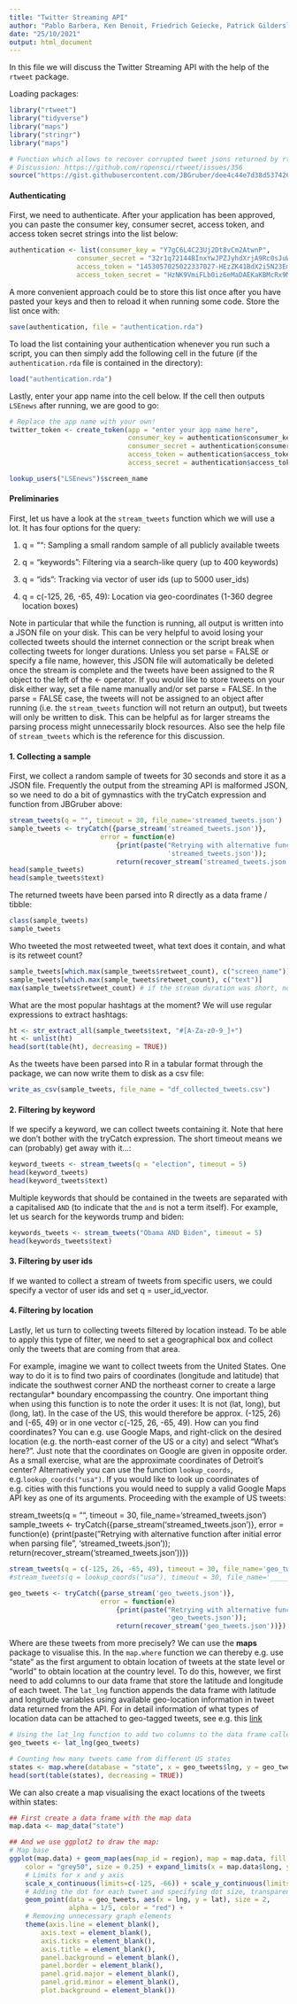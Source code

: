 ```yaml
---
title: "Twitter Streaming API"
author: "Pablo Barbera, Ken Benoit, Friedrich Geiecke, Patrick Gildersleve"
date: "25/10/2021"
output: html_document
---
```


In this file we will discuss the Twitter Streaming API with the help of the `rtweet` package.

Loading packages:

```r

library("rtweet")
library("tidyverse")
library("maps")
library("stringr")
library("maps")

# Function which allows to recover corrupted tweet jsons returned by rtweet
# Discussion: https://github.com/ropensci/rtweet/issues/356
source("https://gist.githubusercontent.com/JBGruber/dee4c44e7d38d537426f57ba1e4f84ab/raw/ce28d3e8115f9272db867158794bc710e8e28ee5/recover_stream.R")
```

#### Authenticating

First, we need to authenticate. After your application has been approved, you can paste the consumer key, consumer secret, access token, and access token secret strings into the list below:

```r
authentication <- list(consumer_key = "Y7gC6L4C23Uj2Dt8vCm2AtwnP",
                 consumer_secret = "32r1q72144BInxYwJPZJyhdXrjA9Rc0sJuW5R34ZmfGuurFJNt",
                 access_token = "1453057025022337027-HEzZK41BdX2i5N23EmrFJR3wFValPG",
                 access_token_secret = "HzNK9VmiFLb0iz6eMaDAEKaKBMcRx9M3HKNeKUcJY5OUT")
```

A more convenient approach could be to store this list once after you have pasted your keys and then to reload it when running some code. Store the list once with:

```r
save(authentication, file = "authentication.rda")
```

To load the list containing your authentication whenever you run such a script, you can then simply add the following cell in the future (if the `authentication.rda` file is contained in the directory):

```r
load("authentication.rda")
```

Lastly, enter your app name into the cell below. If the cell then outputs `LSEnews` after running, we are good to go:

```r
# Replace the app name with your own!
twitter_token <- create_token(app = "enter your app name here", 
                              consumer_key = authentication$consumer_key,
                              consumer_secret = authentication$consumer_secret,
                              access_token = authentication$access_token,
                              access_secret = authentication$access_token_secret)

lookup_users("LSEnews")$screen_name
```


#### Preliminaries

First, let us have a look at the `stream_tweets` function which we will use a lot. It has four options for the query:

1. q = "": Sampling a small random sample of all publicly available tweets

2. q = "keywords": Filtering via a search-like query (up to 400 keywords)

3. q = "ids": Tracking via vector of user ids (up to 5000 user_ids)

4. q = c(-125, 26, -65, 49): Location via geo-coordinates (1-360 degree location boxes)

Note in particular that while the function is running, all output is written into a JSON file on your disk. This can be very helpful to avoid losing your collected tweets should the internet connection or the script break when collecting tweets for longer durations. Unless you set parse = FALSE or specify a file name, however, this JSON file will automatically be deleted once the stream is complete and the tweets have been assigned to the R object to the left of the <- operator. If you would like to store tweets on your disk either way, set a file name manually and/or set parse = FALSE. In the parse = FALSE case, the tweets will not be assigned to an object after running (i.e. the `stream_tweets` function will not return an output), but tweets will only be written to disk. This can be helpful as for larger streams the parsing process might unnecessarily block resources. Also see the help file of `stream_tweets` which is the reference for this discussion.

#### 1. Collecting a sample

First, we collect a random sample of tweets for 30 seconds and store it as a JSON file. Frequently the output from the streaming API is malformed JSON, so we need to do a bit of gymnastics with the tryCatch expression and function from JBGruber above:

```r
stream_tweets(q = "", timeout = 30, file_name='streamed_tweets.json')
sample_tweets <- tryCatch({parse_stream('streamed_tweets.json')},
                       error = function(e)
                           {print(paste("Retrying with alternative function after initial error when parsing file",
                                        'streamed_tweets.json'));
                           return(recover_stream('streamed_tweets.json'))})
head(sample_tweets)
head(sample_tweets$text)
```

The returned tweets have been parsed into R directly as a data frame / tibble:

```r
class(sample_tweets)
sample_tweets
```

Who tweeted the most retweeted tweet, what text does it contain, and what is its retweet count?

```r
sample_tweets[which.max(sample_tweets$retweet_count), c("screen_name")]
sample_tweets[which.max(sample_tweets$retweet_count), c("text")]
max(sample_tweets$retweet_count) # if the stream duration was short, no tweet might have been retweeted!
```

What are the most popular hashtags at the moment? We will use regular expressions to extract hashtags:

```r
ht <- str_extract_all(sample_tweets$text, "#[A-Za-z0-9_]+")
ht <- unlist(ht)
head(sort(table(ht), decreasing = TRUE))
```

As the tweets have been parsed into R in a tabular format through the package, we can now write them to disk as a csv file:

```r
write_as_csv(sample_tweets, file_name = "df_collected_tweets.csv")
```

#### 2. Filtering by keyword

If we specify a keyword, we can collect tweets containing it. Note that here we don't bother with the tryCatch expression. The short timeout means we can (probably) get away with it...:

```r
keyword_tweets <- stream_tweets(q = "election", timeout = 5)
head(keyword_tweets)
head(keyword_tweets$text)
```

Multiple keywords that should be contained in the tweets are separated with a capitalised `AND` (to indicate that the `and` is not a term itself). For example, let us search for the keywords trump and biden:

```r
keywords_tweets <- stream_tweets("Obama AND Biden", timeout = 5)
head(keywords_tweets$text)
```

#### 3. Filtering by user ids

If we wanted to collect a stream of tweets from specific users, we could specify a vector of user ids and set q = user_id_vector.

#### 4. Filtering by location

Lastly, let us turn to collecting tweets filtered by location instead. To be able to apply this type of filter, we need to set a geographical box and collect only the tweets that are coming from that area.

For example, imagine we want to collect tweets from the United States. One way to do it is to find two pairs of coordinates (longitude and latitude) that indicate the southwest corner AND the northeast corner to create a large rectangular* boundary encompassing the country. One important thing when using this function is to note the order it uses: It is not (lat, long), but (long, lat). In the case of the US, this would therefore be approx. (-125, 26) and (-65, 49) or in one vector c(-125, 26, -65, 49). How can you find coordinates? You can e.g. use Google Maps, and right-click on the desired location (e.g. the north-east corner of the US or a city) and select "What's here?". Just note that the coordinates on Google are given in opposite order. As a small exercise, what are the approximate coordinates of Detroit's center? Alternatively you can use the function `lookup_coords`, e.g.` lookup_coords("usa")`. If you would like to look up coordinates of e.g. cities with this functions you would need to supply a valid Google Maps API key as one of its arguments. Proceeding with the example of US tweets:

stream_tweets(q = "", timeout = 30, file_name='streamed_tweets.json')
sample_tweets <- tryCatch({parse_stream('streamed_tweets.json')},
                       error = function(e)
                           {print(paste("Retrying with alternative function after initial error when parsing file",
                                        'streamed_tweets.json'));
                           return(recover_stream('streamed_tweets.json'))})
                           
```r
stream_tweets(q = c(-125, 26, -65, 49), timeout = 30, file_name='geo_tweets.json')
#stream_tweets(q = lookup_coords("usa"), timeout = 30, file_name='__________________')

geo_tweets <- tryCatch({parse_stream('geo_tweets.json')},
                       error = function(e)
                           {print(paste("Retrying with alternative function after initial error when parsing file",
                                        'geo_tweets.json'));
                           return(recover_stream('geo_tweets.json'))})
```


Where are these tweets from more precisely? We can use the **maps** package to visualise this. In the `map.where` function we can thereby e.g. use "state" as the first argument to obtain location of tweets at the state level or "world" to obtain location at the country level. To do this, however, we first need to add columns to our data frame that store the latitude and longitude of each tweet. The `lat_lng` function appends the data frame with latitude and longitude variables using available geo-location information in tweet data returned from the API. For in detail information of what types of location data can be attached to geo-tagged tweets, see e.g. this [link](https://developer.twitter.com/en/docs/twitter-api/v1/data-dictionary/overview/geo-objects)

```r

# Using the lat_lng function to add two columns to the data frame called lat and lng
geo_tweets <- lat_lng(geo_tweets)

# Counting how many tweets came from different US states
states <- map.where(database = "state", x = geo_tweets$lng, y = geo_tweets$lat)
head(sort(table(states), decreasing = TRUE))
```

We can also create a map visualising the exact locations of the tweets within states:

```r

## First create a data frame with the map data 
map.data <- map_data("state")

## And we use ggplot2 to draw the map:
# Map base
ggplot(map.data) + geom_map(aes(map_id = region), map = map.data, fill = "grey90", 
    color = "grey50", size = 0.25) + expand_limits(x = map.data$long, y = map.data$lat) + 
    # Limits for x and y axis
    scale_x_continuous(limits=c(-125, -66)) + scale_y_continuous(limits = c(25, 50)) +
    # Adding the dot for each tweet and specifying dot size, transparency, and colour
    geom_point(data = geo_tweets, aes(x = lng, y = lat), size = 2,
               alpha = 1/5, color = "red") +
    # Removing unnecessary graph elements
    theme(axis.line = element_blank(), 
    	axis.text = element_blank(), 
    	axis.ticks = element_blank(), 
        axis.title = element_blank(), 
        panel.background = element_blank(), 
        panel.border = element_blank(), 
        panel.grid.major = element_blank(), 
        panel.grid.minor = element_blank(), 
        plot.background = element_blank()) 
```

